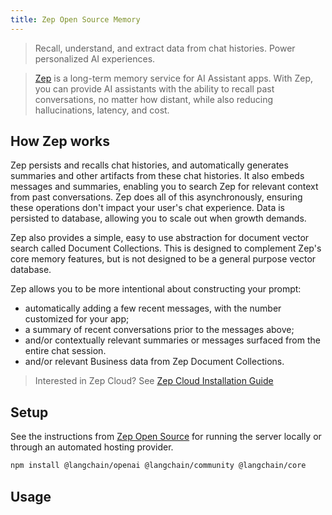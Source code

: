 ```yaml
---
title: Zep Open Source Memory
---
```


> Recall, understand, and extract data from chat histories. Power personalized AI experiences.

> [Zep](https://www.getzep.com) is a long-term memory service for AI Assistant apps.
> With Zep, you can provide AI assistants with the ability to recall past conversations, no matter how distant,
> while also reducing hallucinations, latency, and cost.

## How Zep works

Zep persists and recalls chat histories, and automatically generates summaries and other artifacts from these chat histories.
It also embeds messages and summaries, enabling you to search Zep for relevant context from past conversations.
Zep does all of this asynchronously, ensuring these operations don't impact your user's chat experience.
Data is persisted to database, allowing you to scale out when growth demands.

Zep also provides a simple, easy to use abstraction for document vector search called Document Collections.
This is designed to complement Zep's core memory features, but is not designed to be a general purpose vector database.

Zep allows you to be more intentional about constructing your prompt:

- automatically adding a few recent messages, with the number customized for your app;
- a summary of recent conversations prior to the messages above;
- and/or contextually relevant summaries or messages surfaced from the entire chat session.
- and/or relevant Business data from Zep Document Collections.

> Interested in Zep Cloud? See [Zep Cloud Installation Guide](https://help.getzep.com/sdks)

## Setup

See the instructions from [Zep Open Source](https://github.com/getzep/zep) for running the server locally or through an automated hosting provider.


```bash npm
npm install @langchain/openai @langchain/community @langchain/core
```

## Usage


<Zep />

